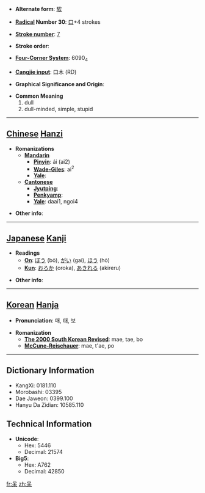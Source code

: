 * '''Alternate form''': [[騃]]

* '''[[Wiktionary:Chinese radical index| Radical]] Number 30''': [[Wiktionary:Chinese radical index 口|口]]+4 strokes

* '''[[Wiktionary:Chinese total strokes index|Stroke number]]''': [[Wiktionary:Chinese total strokes index 7|7]]

* '''Stroke order''': 

* '''[[Wiktionary:Chinese four corner index|Four-Corner System]]''': 6090<sub>4</sub>

* '''[[Wiktionary:Chinese Cangjie index|Cangjie input]]''': 口木 (RD)

* '''Graphical Significance and Origin''': 

* '''Common Meaning'''
*#dull
*# dull-minded, simple, stupid


----

== [[Chinese]] [[Hanzi]] ==

* '''Romanizations'''
** '''[[Mandarin]]'''
*** '''[[Pinyin]]''': ái (ai2)
*** '''[[Wade-Giles]]''': ai<sup>2</sup>
*** '''[[Yale]]''': 
** '''[[Cantonese]]'''
*** '''[[Jyutping]]''':
*** '''[[Penkyamp]]''': 
*** '''[[Yale]]''': daai1, ngoi4

* '''Other info''': 

----

== [[Japanese]] [[Kanji]] ==

* '''Readings'''
** '''[[On]]''': [[ぼう]] (bō), [[がい]] (gai), [[ほう]] (hō)
** '''[[Kun]]''': [[おろか]] (oroka), [[あきれる]] (akireru)

* '''Other info''':  

----

== [[Korean]] [[Hanja]] ==

* '''Pronunciation''': 매, 태, 보

* '''Romanization'''
** '''[[The 2000 South Korean Revised Romanization|The 2000 South Korean Revised]]''': mae, tae, bo
** '''[[McCune-Reischauer]]''': mae, t'ae, po

----

== Dictionary Information ==

* KangXi: 0181.110
* Morobashi: 03395
* Dae Jaweon: 0399.100
* Hanyu Da Zidian: 10585.110

== Technical Information ==

* '''Unicode''':
** Hex: 5446
** Decimal: 21574
* '''Big5''':
** Hex: A762
** Decimal: 42850

[[fr:呆]]
[[zh:呆]]